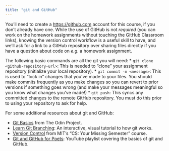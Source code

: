 ```yaml
---
title: "git and GitHub"
---
```


You'll need to create a [https://github.com](GitHub) account for this course, if you don't already have one. While the use of GitHub is not *required* (you can work on the homework assignments without touching the GitHub Classroom links), knowing the version control workflow is a useful skill to have, and we'll ask for a link to a GitHub repository over sharing files directly if you have a question about code on *e.g.* a homework assignment.

The following basic commands are all the git you will need:
* `git clone <github-repository-url>`: This is needed to “clone” your assignment repository (initialize your local repository).
* `git commit -m <message>`: This is used to “lock in” changes that you’ve made to your files. You should make commits frequently as you make changes so you can revert to prior versions if something goes wrong (and make your messages meaningful so you know what changes you’ve made!)
* `git push`: This syncs any committed changes to the remote GitHub repository. You must do this prior to using your repository to ask for help.

For some additional resources about git and GitHub:

* [Git Basics](https://www.theodinproject.com/lessons/foundations-git-basics) from The Odin Project.
* [Learn Git Branching](https://learngitbranching.js.org/): An interactive, visual tutorial to how git works.
* [Version Control](https://missing.csail.mit.edu/2020/version-control/) from MIT's "CS: Your Missing Semester" course.
* [Git and GitHub for Poets](https://www.youtube.com/playlist?list=PLRqwX-V7Uu6ZF9C0YMKuns9sLDzK6zoiV): YouTube playlist covering the basics of git and GitHub.